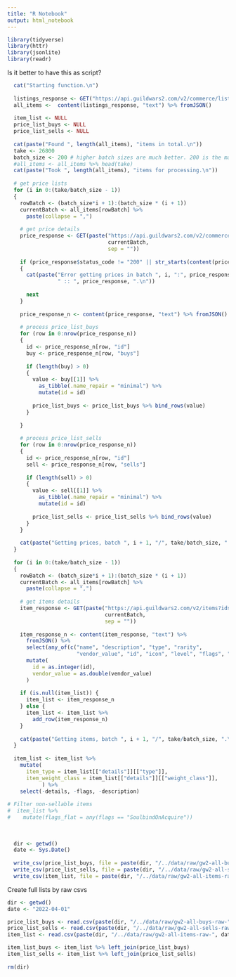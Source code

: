 ```yaml
---
title: "R Notebook"
output: html_notebook
---
```


```r
library(tidyverse)
library(httr)
library(jsonlite)
library(readr)
```

Is it better to have this as script?

```r
  cat("Starting function.\n")
  
  listings_response <- GET("https://api.guildwars2.com/v2/commerce/listings")
  all_items <-  content(listings_response, "text") %>% fromJSON()
  
  item_list <- NULL
  price_list_buys <- NULL
  price_list_sells <- NULL
  
  cat(paste("Found ", length(all_items), "items in total.\n"))
  take <- 26800
  batch_size <- 200 # higher batch sizes are much better. 200 is the maximum.
  #all_items <- all_items %>% head(take)
  cat(paste("Took ", length(all_items), "items for processing.\n"))
  
  # get price lists
  for (i in 0:(take/batch_size - 1))
  {
    rowBatch <- (batch_size*i + 1):(batch_size * (i + 1))
    currentBatch <- all_items[rowBatch] %>% 
      paste(collapse = ",")
   
    # get price details
    price_response <- GET(paste("https://api.guildwars2.com/v2/commerce/listings?ids=",
                                currentBatch,
                                sep = ""))
    
    if (price_response$status_code != "200" || str_starts(content(price_response, "text"), "<html>"))
    {
      cat(paste("Error getting prices in batch ", i, ":", price_response$status_code, 
                " :: ", price_response, ".\n"))
      
      next
    }
    
    price_response_n <- content(price_response, "text") %>% fromJSON()
    
    # process price_list_buys
    for (row in 0:nrow(price_response_n))
    {
      id <- price_response_n[row, "id"]
      buy <- price_response_n[row, "buys"]
    
      if (length(buy) > 0)
      {
        value <- buy[[1]] %>% 
          as_tibble(.name_repair = "minimal") %>% 
          mutate(id = id)
        
        price_list_buys <- price_list_buys %>% bind_rows(value)
      }
    
    }
    
    # process price_list_sells
    for (row in 0:nrow(price_response_n))
    {
      id <- price_response_n[row, "id"]
      sell <- price_response_n[row, "sells"]
    
      if (length(sell) > 0)
      {
        value <- sell[[1]] %>% 
          as_tibble(.name_repair = "minimal") %>% 
          mutate(id = id)
        
        price_list_sells <- price_list_sells %>% bind_rows(value)
      }
    }
    
    cat(paste("Getting prices, batch ", i + 1, "/", take/batch_size, ".\n"))
  }
  
  for (i in 0:(take/batch_size - 1))
  {
    rowBatch <- (batch_size*i + 1):(batch_size * (i + 1))
    currentBatch <- all_items[rowBatch] %>% 
      paste(collapse = ",")
   
    # get items details
    item_response <- GET(paste("https://api.guildwars2.com/v2/items?ids=",
                               currentBatch,
                               sep = ""))
    
    item_response_n <- content(item_response, "text") %>%
      fromJSON() %>% 
      select(any_of(c("name", "description", "type", "rarity",
                      "vendor_value", "id", "icon", "level", "flags", "details"))) %>% 
      mutate(
        id = as.integer(id),
        vendor_value = as.double(vendor_value)
      )
    
    if (is.null(item_list)) {
      item_list <- item_response_n
    } else {
      item_list <- item_list %>% 
        add_row(item_response_n)
    }
    
    cat(paste("Getting items, batch ", i + 1, "/", take/batch_size, ".\n"))
  }
  
  item_list <- item_list %>% 
    mutate(
      item_type = item_list[["details"]][["type"]],
      item_weight_class = item_list[["details"]][["weight_class"]],
           ) %>% 
    select(-details, -flags, -description)
 
# Filter non-sellable items 
#  item_list %>% 
#    mutate(flags_flat = any(flags == "SoulbindOnAcquire"))
  
  
  
  dir <- getwd()
  date <- Sys.Date()
  
  write_csv(price_list_buys, file = paste(dir, "/../data/raw/gw2-all-buys-raw-", date, ".csv", sep = ""))
  write_csv(price_list_sells, file = paste(dir, "/../data/raw/gw2-all-sells-raw-", date, ".csv", sep = ""))
  write_csv(item_list, file = paste(dir, "/../data/raw/gw2-all-items-raw-", date, ".csv", sep = ""))
```


Create full lists by raw csvs

```r
dir <- getwd()
date <- "2022-04-01"

price_list_buys <- read.csv(paste(dir, "/../data/raw/gw2-all-buys-raw-", date, ".csv", sep = ""))
price_list_sells <- read.csv(paste(dir, "/../data/raw/gw2-all-sells-raw-", date, ".csv", sep = ""))
item_list <- read.csv(paste(dir, "/../data/raw/gw2-all-items-raw-", date, ".csv", sep = ""))

item_list_buys <- item_list %>% left_join(price_list_buys)
item_list_sells <- item_list %>% left_join(price_list_sells)
  
rm(dir)
```

